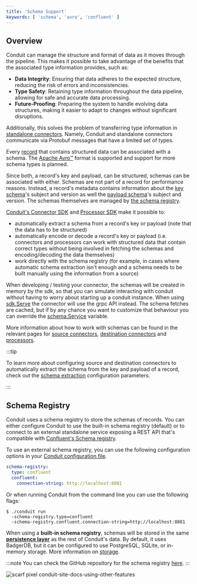 ```yaml
---
title: 'Schema Support'
keywords: [ 'schema', 'avro', 'confluent' ]
---
```


## Overview

Conduit can manage the structure and format of data as it moves through the
pipeline. This makes it possible to take advantage of the benefits that the
associated type information provides, such as:

- **Data Integrity**: Ensuring that data adheres to the expected structure, reducing
  the risk of errors and inconsistencies.
- **Type Safety**: Retaining type information throughout the data pipeline, allowing
  for safe and accurate data processing.
- **Future-Proofing**: Preparing the system to handle evolving data structures,
  making it easier to adapt to changes without significant disruptions.

Additionally, this solves the problem of transferring type information in
[standalone connectors](/docs/core-concepts#standalone-connector). Namely, Conduit and standalone connectors communicate via
Protobuf messages that have a limited set of types.

Every [record](/docs/using/opencdc-record) that contains structured
data can be associated with a schema.
The [Apache Avro™](https://avro.apache.org/) format is supported and support for
more schema types is planned.

Since both, a record's key and payload, can be structured, schemas can be
associated with either. Schemas are not part of a record for performance
reasons. Instead, a record's metadata contains information about
the [key schema](/docs/using/opencdc-record#opencdckeyschema)'s subject and
version as well
the [payload schema](/docs/using/opencdc-record#opencdcpayloadschema)'s
subject and version. The schemas themselves are managed
by [the schema registry](#schema-registry).

[Conduit's Connector SDK](https://github.com/ConduitIO/conduit-connector-sdk) and [Processor SDK](https://github.com/ConduitIO/conduit-processor-sdk) make it possible to:

- automatically extract a schema from a record's key or payload (note that the
  data has to be structured)
- automatically encode or decode a record's key or payload (i.e. connectors and
  processors can work with structured data that contain correct types without
  being involved in fetching the schemas and encoding/decoding the data
  themselves)
- work directly with the schema registry (for example, in cases where automatic
  schema extraction isn't enough and a schema needs to be built manually using
  the information from a source)

When developing / testing your connector, the schemas will be created in memory
by the sdk, so that you can simulate interacting with conduit without having to
worry about starting up a conduit instance.
When using [sdk.Serve](https://pkg.go.dev/github.com/conduitio/conduit-connector-sdk#Serve)
the connector will use the grpc API instead. The schema fetches are cached, but
if by any chance you want to customize that behaviour you can override the
[schema.Service](https://pkg.go.dev/github.com/conduitio/conduit-connector-sdk@v0.12.0/schema#pkg-variables)
variable.


More information about how to work with schemas can be found in the relevant
pages
for [source connectors](/docs/developing/connectors/developing-source-connectors), [destination connectors](/docs/developing/connectors/developing-destination-connectors)
and [processors](/docs/developing/processors/building#schemas).

:::tip

To learn more about configuring source and destination connectors to automatically extract the schema from the key and payload of a record, check out the [schema extraction](/docs/using/connectors/configuration-parameters/schema-extraction) configuration parameters.

:::

## Schema Registry

Conduit uses a schema registry to store the schemas of records.
You can either configure Conduit to use the built-in schema registry (default) or to
connect to an external standalone service exposing a REST API that's compatible
with [Confluent's Schema registry](https://docs.confluent.io/current/schema-registry/develop/api.html).

To use an external schema registry, you can use the following configuration
options in your [Conduit configuration file](/docs/configuration#configuration-file).

```yaml
schema-registry:
  type: confluent
  confluent:
    connection-string: http://localhost:8081
```

Or when running Conduit from the command line you can use the following flags:

```shell
$ ./conduit run 
  -schema-registry.type=confluent 
  -schema-registry.confluent.connection-string=http://localhost:8081
```

When using a **built-in schema registry**, schemas will be stored in the
same [**persistence layer**](/docs/core-concepts/architecture#persistence-layer) as the rest of
Conduit's data. By default, it uses BadgerDB, but it can be configured to use
PostgreSQL, SQLite, or in-memory storage. More information
on [storage](/docs/using/other-features/storage).


:::note
You can check the GitHub repository for the schema registry [here](https://github.com/conduitIO/conduit-schema-registry).
:::

![scarf pixel conduit-site-docs-using-other-features](https://static.scarf.sh/a.png?x-pxid=8c8ff6d5-2756-41a3-b4ca-3ca2be381842)